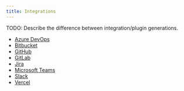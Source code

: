 ```yaml
---
title: Integrations
---
```


TODO: Describe the difference between integration/plugin generations.

- [Azure DevOps](/integrations/azuredevops/)
- [Bitbucket](/integrations/bitbucket/)
- [GitHub](/integrations/github/)
- [GitLab](/integrations/gitlab/)
- [Jira](/integrations/jira/)
- [Microsoft Teams](/integrations/msteams/)
- [Slack](/integrations/slack/)
- [Vercel](/integrations/vercel/)